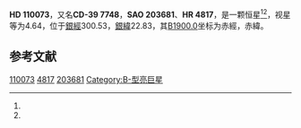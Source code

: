 {{Starbox begin
| name = HD 110073
}}
{{Starbox observe
| epoch = [[J2000.0|J2000.0]]
| constell = {{星座名待查}}<ref name=SIMBAD>{{cite web
 | url=http://simbad.u-strasbg.fr/simbad/sim-id?Ident=HR+4817
 | title=Pulsating variable Star
 | publisher=Centre de Données astronomiques de Strasbourg
 | work=SIMBAD
 | accessdate=2012-07-13
 | archive-date=2016-03-17
 | archive-url=https://web.archive.org/web/20160317202557/http://simbad.u-strasbg.fr/simbad/sim-id?Ident=HR+4817
 | dead-url=no
 }}</ref><ref name=DATA>{{cite web
 | url=http://vizier.u-strasbg.fr/viz-bin/VizieR-5?-out.add=.&-source=5050&-corr=PK=HR&-out.max=9999&HR=4817
 | title=VizieR Detailed Page
 | accessdate=2012-07-13
 | archive-date=2016-03-05
 | archive-url=https://web.archive.org/web/20160305044813/http://vizier.u-strasbg.fr/viz-bin/VizieR-5?-out.add=.&-source=5050&-corr=PK=HR&-out.max=9999&HR=4817
 | dead-url=no
 }}</ref>
| 星官 = 
| ra = {{RA|12|39|52.5}}<ref name=SIMBAD /><ref name=DATA />
| dec = {{DEC|-39|59|15}}<ref name=SIMBAD /><ref name=DATA />
| appmag_v = 4.64<ref name=SIMBAD /><ref name=DATA />
}}
{{Starbox character
| class = B8II/III<ref name=SIMBAD /><ref name=DATA />
| b-v = -0.08<ref name=SIMBAD /><ref name=DATA />
| u-b = -0.42<ref name=SIMBAD /><ref name=DATA />
| r-i = -0.09<ref name=SIMBAD /><ref name=DATA />
| variable = 
}}
{{Starbox astrometry
| radial_v = -0.42
| prop_mo_ra = 15
| parallax = 
| p_error = 
}}
{{Starbox catalog
| names =CD-39 7748，[[SAO星表|SAO]] 203681，[[HD星表|HD]] 110073，[[HR星表|HR]] 4817}}
{{Starbox reference |Simbad=HR+4817}}
{{Starbox end}}

'''HD 110073'''，又名'''CD-39 7748'''，'''SAO 203681'''、'''HR 4817'''，是一颗恒星<ref name=SIMBAD /><ref name=DATA />，视星等为4.64，位于[[銀道座標系|銀經]]300.53，[[銀道座標系|銀緯]]22.83，其[[B1900.0|B1900.0]]坐标为赤經{{RA|12|34|27.6}}，赤緯{{DEC|-39|22.83|13}}。

== 参考文献 ==
{{reflist}}

{{star-stub}}

[[Category:HD和HDE天體|110073]]
[[Category:HR天體|4817]]
[[Category:SAO天體|203681]]
[[Category:B-型亮巨星|Category:B-型亮巨星]]